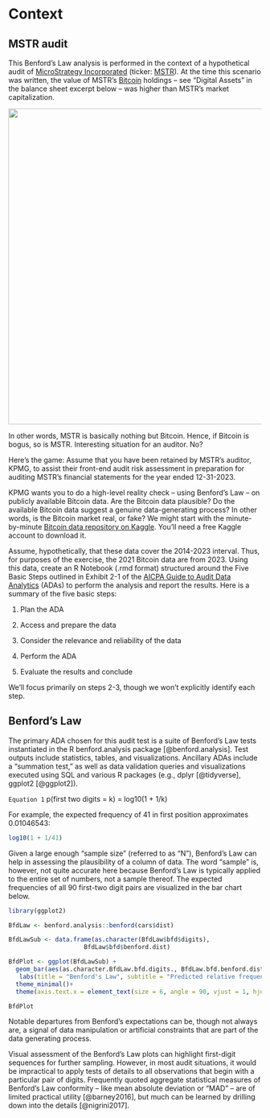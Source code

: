 # Context

## MSTR audit

This Benford's Law analysis is performed in the context of a hypothetical audit of [MicroStrategy Incorporated](https://www.microstrategy.com/) (ticker: [MSTR](https://finance.yahoo.com/quote/MSTR?.tsrc=fin-srch)). At the time this scenario was written, the value of MSTR's [Bitcoin](https://finance.yahoo.com/quote/BTC-USD) holdings – see "Digital Assets" in the balance sheet excerpt below – was higher than MSTR's market capitalization.

![](images/clipboard-1240177691.png){width="628"}

In other words, MSTR is basically nothing but Bitcoin. Hence, if Bitcoin is bogus, so is MSTR. Interesting situation for an auditor. No?

Here's the game: Assume that you have been retained by MSTR's auditor, KPMG, to assist their front-end audit risk assessment in preparation for auditing MSTR's financial statements for the year ended 12-31-2023.

KPMG wants you to do a high-level reality check -- using Benford's Law -- on publicly available Bitcoin data. Are the Bitcoin data plausible? Do the available Bitcoin data suggest a genuine data-generating process? In other words, is the Bitcoin market real, or fake? We might start with the minute-by-minute [Bitcoin data repository on Kaggle](https://www.kaggle.com/datasets/mczielinski/bitcoin-historical-data/data). You'll need a free Kaggle account to download it.

Assume, hypothetically, that these data cover the 2014-2023 interval. Thus, for purposes of the exercise, the 2021 Bitcoin data are from 2023. Using this data, create an R Notebook (.rmd format) structured around the Five Basic Steps outlined in Exhibit 2-1 of the [AICPA Guide to Audit Data Analytics](https://www.aicpa-cima.com/cpe-learning/publication/guide-to-audit-data-analytics) (ADAs) to perform the analysis and report the results. Here is a summary of the five basic steps:

1.  Plan the ADA

2.  Access and prepare the data

3.  Consider the relevance and reliability of the data

4.  Perform the ADA

5.  Evaluate the results and conclude

We'll focus primarily on steps 2-3, though we won't explicitly identify each step.

## Benford's Law

The primary ADA chosen for this audit test is a suite of Benford's Law tests instantiated in the R benford.analysis package [@benford.analysis]. Test outputs include statistics, tables, and visualizations. Ancillary ADAs include a "summation test," as well as data validation queries and visualizations executed using SQL and various R packages (e.g., dplyr [@tidyverse], ggplot2 [@ggplot2]).

`Equation 1` p(first two digits = k) = log10(1 + 1/k)

For example, the expected frequency of 41 in first position approximates 0.01046543:

```r
log10(1 + 1/41)
```

Given a large enough "sample size" (referred to as "N"), Benford's Law can help in assessing the plausibility of a column of data. The word "sample" is, however, not quite accurate here because Benford's Law is typically applied to the entire set of numbers, not a sample thereof. The expected frequencies of all 90 first-two digit pairs are visualized in the bar chart below.

```r
library(ggplot2)

BfdLaw <- benford.analysis::benford(cars$dist)

BfdLawSub <- data.frame(as.character(BfdLaw$bfd$digits),
                     BfdLaw$bfd$benford.dist)

BfdPlot <- ggplot(BfdLawSub) +   
  geom_bar(aes(as.character.BfdLaw.bfd.digits., BfdLaw.bfd.benford.dist), stat = "identity", fill = "#0000CC", alpha = 0.5) + #https://www.rapidtables.com/web/color/RGB_Color.html
   labs(title = "Benford's Law", subtitle = "Predicted relative frequencies of first-digits pairs", y = "Predicted Relative Frequency", x = "First two digits") +
  theme_minimal()+   
  theme(axis.text.x = element_text(size = 6, angle = 90, vjust = 1, hjust = 1.5))

BfdPlot

```

Notable departures from Benford's expectations can be, though not always are, a signal of data manipulation or artificial constraints that are part of the data generating process.

Visual assessment of the Benford's Law plots can highlight first-digit sequences for further sampling. However, in most audit situations, it would be impractical to apply tests of details to all observations that begin with a particular pair of digits. Frequently quoted aggregate statistical measures of Benford's Law conformity – like mean absolute deviation or "MAD" – are of limited practical utility [@barney2016], but much can be learned by drilling down into the details [@nigrini2017].
